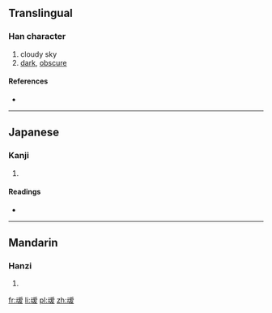 {{also|靉}}
==Translingual==

===Han character===
{{Han char|rn=28|rad=厶|as=12|sn=14|four=|canj=一戈月月水 (MIBBE), X一戈月月 (XMIBB)}}

# cloudy sky
# [[dark]], [[obscure]]

====References====
* {{Han ref|kx=0088.011|hdz=10389.090|uh=53C6|ud=21446}}

----

==Japanese==

===Kanji===
{{ja-kanji|grade=|rs=厶12}}

# {{defn|lang=ja|sort=厶12}}

====Readings====
* {{ja-readings|on=[[あい]] (ai)|kun=}}

----

==Mandarin==

===Hanzi===
{{cmn-hanzi|pin=[[ài]] ([[ai4]]), [[chǎ]] ([[cha3]])|wg=ai<sup>4</sup>, ch'a<sup>3</sup>}}

# {{defn|lang=cmn|sort=厶12}}

[[fr:叆]]
[[li:叆]]
[[pl:叆]]
[[zh:叆]]